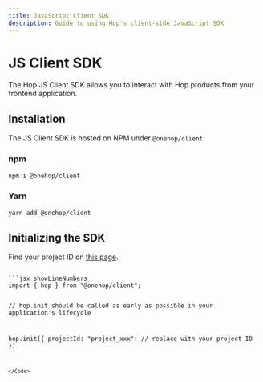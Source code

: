 ```yaml
---
title: JavaScript Client SDK
description: Guide to using Hop's client-side JavaScript SDK
---
```



# JS Client SDK

The Hop JS Client SDK allows you to interact with Hop products from your frontend application.

## Installation
The JS Client SDK is hosted on NPM under `@onehop/client`.

### npm
```bash
npm i @onehop/client
```

### Yarn
```bash
yarn add @onehop/client
```

## Initializing the SDK

Find your project ID on [this page](https://console.hop.io/project/settings).

<Code>
```jsx showLineNumbers
import { hop } from "@onehop/client";

// hop.init should be called as early as possible in your application's lifecycle

hop.init({
	projectId: "project_xxx": // replace with your project ID
})

```
</Code>